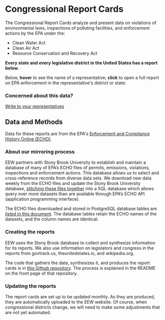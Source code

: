 
<Layout pageTitle="Congressional Reports" sidebarLinks={DataPageSidebarLinks} activeHeaderLink="Data">

# Congressional Report Cards

The Congressional Report Cards analyze and present data on violations of environmental laws, inspections of polluting facilities, and enforcement actions by the EPA under the:

* Clean Water Act
* Clean Air Act
* Resource Conservation and Recovery Act

<p><strong>Every state and every legislative district in the United States has a report below.</strong></p>

Below, <strong>hover</strong> to see the name of a representative; <strong>click</strong> to open a full report on EPA enforcement in the representative's district or state:

<ReportCardExplorer reportData={Senate} reportTitle="Senate"/>
<ReportCardExplorer reportData={House} reportTitle="House"/>

### Concerned about this data?

<a className='button' href="https://democracy.io" target='_blank' rel='noopener' >Write to your representatives</a>

## Data and Methods

Data for these reports are from the EPA's <a href="https://echo.epa.gov/" target='_blank' rel='noopener' >Enforcement and Compliance History Online (ECHO)</a>.

### About our mirroring process

EEW partners with Stony Brook University to establish and maintain a database of many of EPA’s ECHO files of permits, emissions, violations, inspections and enforcement actions. This database allows us to select and cross-reference records from diverse data sets. We download new data weekly from the ECHO files and update the Stony Brook University database, <a href="https://github.com/edgi-govdata-archiving/ECHOEPA-to-SQL" target='_blank' rel='noopener' >stitching these files together</a> into a SQL database which allows query over more datasets than are available through EPA’s ECHO API (application programming interface).

The ECHO files downloaded and stored in PostgreSQL database tables are <a href="https://github.com/edgi-govdata-archiving/ECHOEPA-to-SQL/blob/main/files.csv" target='_blank' rel='noopener' >listed in this document</a>. The database tables retain the ECHO names of the datasets, and the column names are identical.

### Creating the reports

EEW uses the Stony Brook database to collect and synthesize information for its reports. We also use information on legislators and congress in the reports from govtrack.us, theunitedstates.io, and wikipedia.org.

The code that gathers the data, synthesizes it, and produces the report cards is in <a href="https://github.com/edgi-govdata-archiving/EEW-ReportCard-Data" target='_blank' rel='noopener' >this Github repository</a>. The process is explained in the README on the front page of that repository.

### Updating the reports

The report cards are set up to be updated monthly. As they are produced, they are automatically uploaded to the EEW website. Of course, when congressional districts change, we will need to make some adjustments that are not yet automated.

</Layout>
